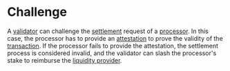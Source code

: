 # Challenge

A [validator](../core-components/validator.mdx) can challenge the [settlement](./settlement.mdx) request of a [processor](../core-components/processor.mdx). 
In this case, the processor has to provide an [attestation](./attestation.mdx) to prove the validity of the [transaction](../safenet-transaction.mdx). 
If the processor fails to provide the attestation, the settlement process is considered invalid, and the validator can slash the processor's stake to reimburse the [liquidity provider](../core-components/liquidity-provider.mdx).